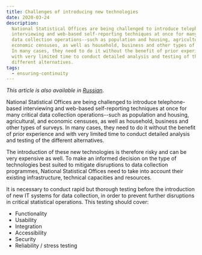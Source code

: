 ```yaml
---
title: Challenges of introducing new technologies
date: 2020-03-24
description:
  National Statistical Offices are being challenged to introduce telephone-based
  interviewing and web-based self-reporting techniques at once for many critical
  data collection operations--such as population and housing, agricultural, and
  economic censuses, as well as household, business and other types of surveys.
  In many cases, they need to do it without the benefit of prior experience and
  with very limited time to conduct detailed analysis and testing of the
  different alternatives.
tags:
  - ensuring-continuity
---
```


_This article is also available in [Russian](./ru.pdf)_.

National Statistical Offices are being challenged to introduce telephone-based
interviewing and web-based self-reporting techniques at once for many critical
data collection operations--such as population and housing, agricultural, and
economic censuses, as well as household, business and other types of surveys. In
many cases, they need to do it without the benefit of prior experience and with
very limited time to conduct detailed analysis and testing of the different
alternatives.

The introduction of these new technologies is therefore risky and can be very
expensive as well. To make an informed decision on the type of technologies best
suited to mitigate disruptions to data collection programmes, National
Statistical Offices need to take into account their existing infrastructure,
technical capacities and resources.

It is necessary to conduct rapid but thorough testing before the introduction of
new IT systems for data collection, in order to prevent further disruptions in
critical statistical operations. This testing should cover:

- Functionality
- Usability
- Integration
- Accessibility
- Security
- Reliability / stress testing
